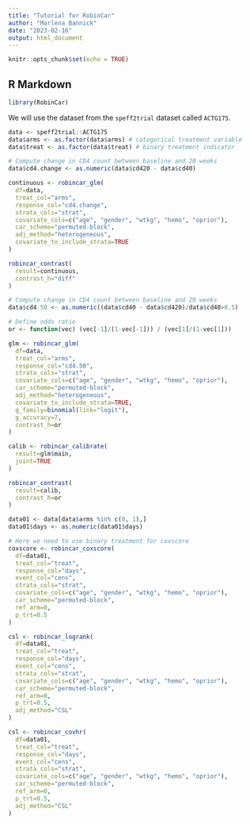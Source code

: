 ```yaml
---
title: "Tutorial for RobinCar"
author: "Marlena Bannick"
date: "2023-02-16"
output: html_document
---
```


```r
knitr::opts_chunk$set(echo = TRUE)
```

## R Markdown

```r
library(RobinCar)
```

We will use the dataset from the `speff2trial` dataset called `ACTG175`.

```r
data <- speff2trial::ACTG175
data$arms <- as.factor(data$arms) # categorical treatment variable
data$treat <- as.factor(data$treat) # binary treatment indicator
```

```r

# Compute change in CD4 count between baseline and 20 weeks
data$cd4.change <- as.numeric(data$cd420 - data$cd40)

continuous <- robincar_glm(
  df=data,
  treat_col="arms",
  response_col="cd4.change",
  strata_cols="strat",
  covariate_cols=c("age", "gender", "wtkg", "hemo", "oprior"),
  car_scheme="permuted-block",
  adj_method="heterogeneous",
  covariate_to_include_strata=TRUE
)

```

```r
robincar_contrast(
  result=continuous,
  contrast_h="diff"
)
```

```r
# Compute change in CD4 count between baseline and 20 weeks
data$cd4.50 <- as.numeric((data$cd40 - data$cd420)/data$cd40>0.5)

# Define odds ratio
or <- function(vec) (vec[-1]/(1-vec[-1])) / (vec[1]/(1-vec[1]))

glm <- robincar_glm(
  df=data,
  treat_col="arms",
  response_col="cd4.50",
  strata_cols="strat",
  covariate_cols=c("age", "gender", "wtkg", "hemo", "oprior"),
  car_scheme="permuted-block",
  adj_method="heterogeneous",
  covariate_to_include_strata=TRUE,
  g_family=binomial(link="logit"),
  g_accuracy=7,
  contrast_h=or
)
```

```r
calib <- robincar_calibrate(
  result=glm$main,
  joint=TRUE
)
```

```r
robincar_contrast(
  result=calib,
  contrast_h=or
)
```

```r

data01 <- data[data$arms %in% c(0, 1),]
data01$days <- as.numeric(data01$days)

# Here we need to use binary treatment for coxscore
coxscore <- robincar_coxscore(
  df=data01,
  treat_col="treat",
  response_col="days",
  event_col="cens",
  strata_cols="strat",
  covariate_cols=c("age", "gender", "wtkg", "hemo", "oprior"),
  car_scheme="permuted-block",
  ref_arm=0,
  p_trt=0.5
)

```

```r
csl <- robincar_logrank(
  df=data01,
  treat_col="treat",
  response_col="days",
  event_col="cens",
  strata_cols="strat",
  covariate_cols=c("age", "gender", "wtkg", "hemo", "oprior"),
  car_scheme="permuted-block",
  ref_arm=0,
  p_trt=0.5,
  adj_method="CSL"
)
```

```r
csl <- robincar_covhr(
  df=data01,
  treat_col="treat",
  response_col="days",
  event_col="cens",
  strata_cols="strat",
  covariate_cols=c("age", "gender", "wtkg", "hemo", "oprior"),
  car_scheme="permuted-block",
  ref_arm=0,
  p_trt=0.5,
  adj_method="CSL"
)
```

